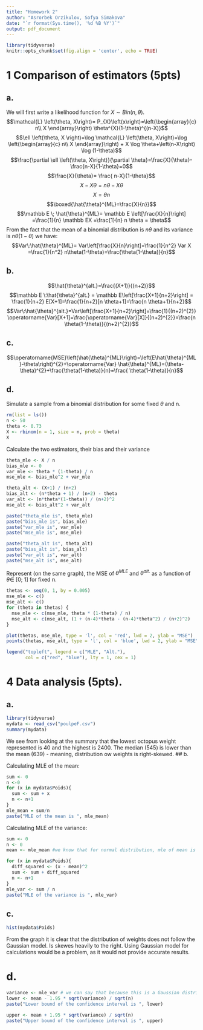 ```yaml
---
title: "Homework 2"
author: "Asrorbek Orzikulov, Sofya Simakova"
date: "`r format(Sys.time(), '%d %B %Y')`"
output: pdf_document
---
```


```r
library(tidyverse)
knitr::opts_chunk$set(fig.align = 'center', echo = TRUE)
```

# 1 Comparison of estimators (5pts)

## a.
We will first write a likelihood function for $X \sim {Bin}(n, \theta)$.
$$\mathcal{L} \left(\theta, X\right)= P_{X}\left(x\right)=\left(\begin{array}{c}
n\\
X
\end{array}\right) \theta^{X}(1-\theta)^{(n-X)}$$
$$\ell \left(\theta, X \right)=\log \mathcal{L} \left(\theta, X\right)=\log \left(\begin{array}{c}
n\\
X
\end{array}\right)
+ X \log \theta+\left(n-X\right) \log (1-\theta)$$
$$\frac{\partial \ell \left(\theta, X\right)}{\partial \theta}=\frac{X}{\theta}-\frac{n-X}{1-\theta}=0$$
$$\frac{X}{\theta}= \frac{ n-X}{1-\theta}$$
$${X}-{X} \theta= n \theta -{X} \theta$$
$${X}=\theta n$$
$$\boxed{\hat{\theta}^{ML}=\frac{X}{n}}$$
$$\mathbb E \; \hat{\theta}^{ML}= \mathbb E \left[\frac{X}{n}\right] =\frac{1}{n} \mathbb EX =\frac{1}{n} n \theta = \theta$$
From the fact that the mean of a binomial distribution is $n\theta$ and its variance is $n\theta(1-\theta)$ we have:
$$Var\:\hat{\theta}^{ML}= Var\left[\frac{X}{n}\right]=\frac{1}{n^2} Var X =\frac{1}{n^2} n\theta(1-\theta)=\frac{\theta(1-\theta)}{n}$$

## b.
$$\hat{\theta}^{alt.}=\frac{(X+1)}{(n+2)}$$
$$\mathbb E \:\hat{\theta}^{alt.} = \mathbb E\left[\frac{X+1}{n+2}\right] = \frac{1}{n+2} E[X+1]=\frac{1}{n+2}[n \theta+1]=\frac{n \theta+1}{n+2}$$
$$Var\:\hat{\theta}^{alt.}=Var\left[\frac{X+1}{n+2}\right]=\frac{1}{(n+2)^{2}} \operatorname{Var}[X+1]=\frac{\operatorname{Var}[X]}{(n+2)^{2}}=\frac{n \theta(1-\theta)}{(n+2)^{2}}$$

## c.
$$\operatorname{MSE}\left(\hat{\theta}^{ML}\right)=\left(E\hat{\theta}^{ML}-\theta\right)^{2}+\operatorname{Var} \hat{\theta}^{ML}=(\theta-\theta)^{2}+\frac{\theta(1-\theta)}{n}=\frac{ \theta(1-\theta)}{n}$$
\begin{align*}
\operatorname{MSE} \left( \hat{\theta}^{alt} \right) &= \left(E \hat{\theta}^{alt} - \theta\right)^{2}+\operatorname{Var} \hat{\theta}^{alt} = \left(\frac{n \theta+1} {n+2} -\theta\right)^{2} + \frac{n \theta(1-\theta)} {(n+2)^{2}}\\
&= \left(\frac{n\theta+1-n \theta - 2 \theta}{n+2}\right)^{2} +\frac{n \theta(1-\theta)}{(n+2)^{2}} = \frac{(1-2 \theta)^{2} + n \theta(1-\theta)}{(n+2)^{2}}\\
&= \frac{1-4 \theta+4 \theta^{2}+n \theta-n \theta^{2}}{(n+2)^{2}} = \frac{1+(n-4) \theta-(n-4) \theta^{2}}{(n+2)^{2}}
\end{align*}

## d.
Simulate a sample from a binomial distribution for some fixed $\theta$ and n.

```r
rm(list = ls())
n <- 50
theta <- 0.73
X <- rbinom(n = 1, size = n, prob = theta)
X
```

Calculate the two estimators, their bias and their variance
```r
theta_mle <- X / n
bias_mle <- 0
var_mle <- theta * (1-theta) / n
mse_mle <- bias_mle^2 + var_mle

theta_alt <- (X+1) / (n+2)
bias_alt <- (n*theta + 1) / (n+2) - theta
var_alt <- (n*theta*(1-theta)) / (n+2)^2
mse_alt <- bias_alt^2 + var_alt

paste("theta_mle is", theta_mle)
paste("bias_mle is", bias_mle)
paste("var_mle is", var_mle)
paste("mse_mle is", mse_mle)

paste("theta_alt is", theta_alt)
paste("bias_alt is", bias_alt)
paste("var_alt is", var_alt)
paste("mse_alt is", mse_alt)
```

Represent (on the same graph), the MSE of $\theta^{MLE}$ and $\theta^{alt.}$ as a function of
$\theta \in$	 [0; 1] for fixed n.
```r
thetas <- seq(0, 1, by = 0.005)
mse_mle <- c()
mse_alt <- c()
for (theta in thetas) {
  mse_mle <- c(mse_mle, theta * (1-theta) / n)
  mse_alt <- c(mse_alt, (1 + (n-4)*theta - (n-4)*theta^2) / (n+2)^2)
}

plot(thetas, mse_mle, type = 'l', col = 'red', lwd = 2, ylab = "MSE")
points(thetas, mse_alt, type = 'l', col = 'blue', lwd = 2, ylab = "MSE")

legend("topleft", legend = c("MLE", "Alt."),
       col = c("red", "blue"), lty = 1, cex = 1)
```

# 4 Data analysis (5pts).

## a.
```r
library(tidyverse)
mydata <- read_csv("poulpeF.csv")
summary(mydata)
```

We see from looking at the summary that the lowest octopus weight represented is 40 and the highest is 2400. The median (545) is lower than the mean (639) - meaning, distribution ow weights is right-skewed. 
## b.

Calculating MLE of the mean:

```r
sum <- 0
n <-0
for (x in mydata$Poids){
  sum <- sum + x
  n <- n+1
}
mle_mean = sum/n
paste("MLE of the mean is ", mle_mean)
```

Calculating MLE of the variance:

```r
sum <- 0
n <- 0
mean <- mle_mean #we know that for normal distribution, mle of mean is equal to sample mean

for (x in mydata$Poids){
  diff_squared <- (x - mean)^2
  sum <- sum + diff_squared
  n <- n+1
}
mle_var <- sum / n
paste("MLE of the variance is ", mle_var)
```

## c.
```r
hist(mydata$Poids)
```

From the graph it is clear that the distribution of weights does not follow the Gaussian model.
Is skewes heavily to the right. Using Gaussian model for calculations would be a problem, 
as it would not provide accurate results.

# d.
```r
variance <- mle_var # we can say that because this is a Gaussian distribution
lower <- mean - 1.95 * sqrt(variance) / sqrt(n)
paste("Lower bound of the confidence interval is ", lower)
```
```r
upper <- mean + 1.95 * sqrt(variance) / sqrt(n)
paste("Upper bound of the confidence interval is ", upper)
```